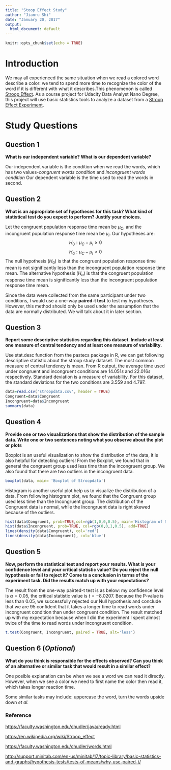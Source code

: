 ```yaml
---
title: "Stoop Effect Study"
author: "Jianru Shi"
date: "January 20, 2017"
output:
  html_document: default
---
```


```r
knitr::opts_chunk$set(echo = TRUE)
```

# Introduction 

We may all experienced the same situation when we read a colored word describe a color: we tend to spend more time to recognize the color of the word if it is different with what it describes.This phenomenon is called [Stroop Effect](https://en.wikipedia.org/wiki/Stroop_effect). As a course project for Udacity Data Analyst Nano Degree, this project will use basic statistics tools to analyze a dataset from a [Stroop Effect Experiment](https://faculty.washington.edu/chudler/java/ready.html). 

# Study Questions
## Question 1 

**What is our independent variable? What is our dependent variable?**

Our independent variable is the condition when we read the words, which has two values-*congruent words condition* and *incongruent words condition*
Our dependent variable is the time used to read the words in second.

## Question 2

**What is an appropriate set of hypotheses for this task? What kind of statistical test do you expect to perform? Justify your choices.**

Let the congruent population response time mean be $\mu_C$, and the incongruent population response time mean be $\mu_I$. Our hypotheses are:
$$H_0: \mu_C-\mu_I \ge 0$$ 
$$H_a: \mu_C-\mu_I < 0 $$
The null hypothesis ($H_0$) is that the congruent population response time mean is not significantly less than the incongruent population response time mean. The alternative hypothesis ($H_a$) is that the congruent population response time mean is significantly less than the incongruent population response time mean.

Since the data were collected from the same participant under two conditions, I would use a one-way **paired-t test** to test my hypotheses. However, this method should only be used under the assumption that the data are normally distributed. We will talk about it in later section. 

## Question 3 

**Report some descriptive statistics regarding this dataset. Include at least one measure of central tendency and at least one measure of variability.**

Use stat.desc function from the pastecs package in R, we can get following descriptive statistic about the stroop study dataset. The most common measure of central tendency is mean. From R output, the average time used under congruent and incongruent conditions are $14.051s$ and $22.016s$ respectively. Standard deviation is a measure of variability. For this dataset, the standard deviations for the two conditions are $3.559$ and $4.797$. 

```r
data=read.csv('stroopdata.csv', header = TRUE)
Congruent=data$Congruent
Incongruent=data$Incongruent
summary(data)
```

## Question 4

**Provide one or two visualizations that show the distribution of the sample data. Write one or two sentences noting what you observe about the plot or plots**

Boxplot is an useful visualization to show the distribution of the data, it is also helpful for detecting outliers! From the Boxplot, we found that in general the congruent group used less time than the incongruent group. We also found that there are two outliers in the incongruent data. 

```r
boxplot(data, main= 'Boxplot of Stroopdata')
```

Histogram is another useful plot help us to visualize the distribution of a data. From following histogram plot, we found that the Congruent group used less time than the Incongruent group. The distribution of the Congruent data is normal, while the Incongruent data is right skewed because of the outliers.  

```r
hist(data$Congruent, prob=TRUE,col=rgb(1,0,0,0.5), main='Histogram of Stroopdata',xlim=c(5,40), xlab='Congruent (Red) vs. Incongruent (Blue)')
hist(data$Incongruent, prob=TRUE, col=rgb(0,0,1,0.5), add=TRUE)
lines(density(data$Congruent), col='red')
lines(density(data$Incongruent), col='blue')
```


## Question 5

**Now, perform the statistical test and report your results. What is your confidence level and your critical statistic value? Do you reject the null hypothesis or fail to reject it? Come to a conclusion in terms of the experiment task. Did the results match up with your expectations?**

The result from the one-way pairted-t test is as below: my confidence level is $\alpha =0.05$, the critical statistic value is $t=-8.0207$. Because the P-value is less than $0.05$, we successfully rejected our Null hypothesis and conclude that we are $95%$ confident that it takes a longer time to read words under incongruent condition than under congruent condition. The result matched up with my expectation because when I did the experiment I spent almost twice of the time to read words under incongruent condition. 

```r
t.test(Congruent, Incongruent, paired = TRUE, alt='less')
```

## Question 6 (*Optional*)

**What do you think is responsible for the effects observed? Can you think of an alternative or similar task that would result in a similar effect? **

One posible explanation can be when we see a word we can read it directly. However, when we see a color we need to first name the color then read it, which takes longer reaction time. 

Some similar tasks may include: uppercase the word, turn the words upside down *et al.* 


### Reference 

<https://faculty.washington.edu/chudler/java/ready.html>

<https://en.wikipedia.org/wiki/Stroop_effect>

<https://faculty.washington.edu/chudler/words.html>

<http://support.minitab.com/en-us/minitab/17/topic-library/basic-statistics-and-graphs/hypothesis-tests/tests-of-means/why-use-paired-t/>





